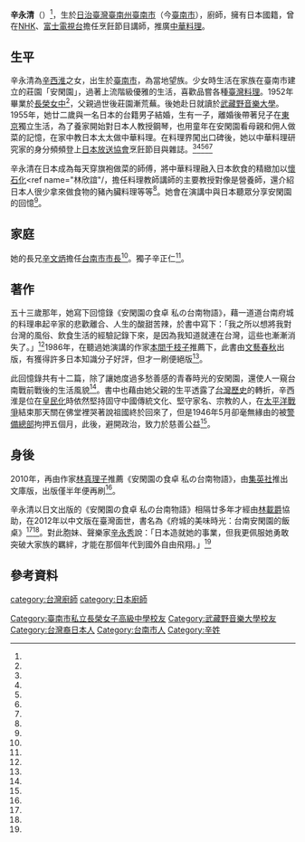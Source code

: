 {{Infobox_Person
| name           = 辛永清
|image= 
|box_width= 
| caption        = 
|occupation= [[廚師|廚師]]、講師
| period         = 
| other_names    = 
| sex            = 女
|birth_date= 1933年
|birth_place= {{TWN-JPN}}[[臺南州|臺南州]][[臺南市_(州轄市)|臺南市]]
|death_date= {{death date and age|2002|1|28|1933}}
|death_place= 
| nationality    = {{ROC}}<br>{{JPN}}
| residence      = 
| languages      = 
| spouse         = 
| parents =[[辛西淮|辛西淮]]（父）
| relatives      = [[辛文炳|辛文炳]]（兄）<ref name="謝國興"/>、[[辛永秀|辛永秀]]（妹）
| children =辛正仁（子）
| educate        = [[長榮女中|長榮女中]]<br>[[武藏野音樂大學|武藏野音樂大學]]<br>
| past           = * [[日本放送協會|日本放送協會]]「きょうの料理」、[[富士電視|富士電視]]「キユーピー3分クッキング」講師<ref name="校友風華"/>
| work           =
 *
*《安閑園の食卓 私の台南物語》
*《美菜食―からだがきれいになる簡単野菜レシピ》
*《辛永清の中国のおかずには四季がある (NHKきょうの料理シリーズ)》<ref>{{Cite news|url=http://www.amazon.co.jp/%E6%9C%AC-%E8%BE%9B%E6%B0%B8%E6%B8%85/s?ie=UTF8&page=1&rh=n%3A465392%2Cp_27%3A%E8%BE%9B%E6%B0%B8%E6%B8%85|title=Amazon.co.jp: 辛永清: 本|language=ja|publisher=Amazon.co.jp|author=|date=|accessdate=2015-07-10}}</ref>
| award          =
}}

'''辛永清'''（{{bd|1933年||2002年|1月28日||}}）<ref name="母親的回憶"/>，生於[[日治臺灣|日治臺灣]][[臺南州|臺南州]][[臺南市_(州轄市)|臺南市]]（今[[臺南市|臺南市]]），廚師，擁有日本國籍，曾在[[NHK|NHK]]、[[富士電視台|富士電視台]]擔任烹飪節目講師，推廣[[中華料理|中華料理]]。

==生平==

辛永清為[[辛西淮|辛西淮]]之女，出生於[[臺南市_(州轄市)|臺南市]]，為當地望族。少女時生活在家族在臺南市建立的莊園「安閑園」，過著上流階級優雅的生活，喜歡品嘗各種[[臺灣料理|臺灣料理]]。1952年畢業於[[長榮女中|長榮女中]]<ref name="校友風華"/>，父親過世後莊園漸荒蕪。後她赴日就讀於[[武藏野音樂大學|武藏野音樂大學]]。1955年，她廿二歲與一名日本的台籍男子結婚，生有一子，離婚後帶著兒子在[[東京|東京]]獨立生活，為了養家開始對日本人教授鋼琴，也用童年在安閑園看母親和佣人做菜的記憶，在家中教日本太太做中華料理。在料理界闖出口碑後，她以中華料理研究家的身分頻頻登上[[日本放送協會|日本放送協會]]烹飪節目與雜誌。<ref name="陳宛茜"/><ref name="中文版序"/><ref name="逸思"/><ref name="竹中信子"/><ref name="林載爵"/>

辛永清在日本成為每天穿旗袍做菜的師傅，將中華料理融入日本飲食的精緻加以[[懷石料理|懷石化]]<ref name="林欣誼"/，擔任料理教師講師的主要教授對像是營養師，還介紹日本人很少拿來做食物的豬內臟料理等等<ref name="校友風華"/>。她會在演講中與日本聽眾分享安閑園的回憶<ref name="中文版序"/>。

==家庭==
她的長兄[[辛文炳|辛文炳]]擔任[[台南市市長|台南市市長]]<ref name="謝國興"/>。獨子辛正仁<ref name="母親的回憶"/>。
==著作==
五十三歲那年，她寫下回憶錄《安閑園の食卓 私の台南物語》，藉一道道台南府城的料理串起辛家的悲歡離合、人生的酸甜苦辣，於書中寫下：「我之所以想將我對台灣的風俗、飲食生活的經驗記錄下來，是因為我知道就連在台灣，這些也漸漸消失了。」<ref name="陳宛茜"/>1986年，在聽過她演講的作家[[本間千枝子|本間千枝子]]推薦下，此書由[[文藝春秋|文藝春秋]]出版，有獲得許多日本知識分子好評，但才一刷便絕版<ref name="中文版序"/>。

此回憶錄共有十二篇，除了讓她度過多愁善感的青春時光的安閑園，還使人一窺台南戰前戰後的生活風貌<ref name="博客來"/>。書中也藉由她父親的生平透露了[[台灣歷史|台灣歷史]]的轉折，辛西淮是位在[[皇民化|皇民化]]時依然堅持固守中國傳統文化、堅守家名、宗教的人，在[[太平洋戰爭|太平洋戰爭]]結束那天關在佛堂裡哭著說祖國終於回來了，但是1946年5月卻毫無緣由的被[[警備總部|警備總部]]拘押五個月，此後，避開政治，致力於慈善公益<ref name="林載爵"/>。

{{Quote box| align = left | quoted = true | bgcolor = #F9F9F9  | quote =
<div style="text-align: left;">在南台灣台南市晴朗的藍天下，響起陣陣悠閒的叫賣聲，</div>
<div style="text-align: left;">整座城市充滿了南國特有的開朗氣氛，不為小事而發愁。</div>
<div style="text-align: left;">生活在這裡的人們，從家裡的餐桌到菜市場裡的小飯館，</div> 
<div style="text-align: left;">乃至於街角的甜品，無不盡情享用，樂在其中。</div> 
<div style="text-align: right;">辛永清</div>
|source =《府城的美味時光：台南安閑園的飯桌》<ref name="博客來"/> }}

==身後==
2010年，再由作家[[林真理子|林真理子]]推薦《安閑園の食卓 私の台南物語》，由[[集英社|集英社]]推出文庫版，出版僅半年便再刷<ref name="中文版序"/>。

辛永清以日文出版的《安閑園の食卓 私の台南物語》相隔廿多年才經由[[林載爵|林載爵]]協助，在2012年以中文版在臺灣面世，書名為《府城的美味時光：台南安閑園的飯桌》<ref name="中文版序"/><ref name="逸思"/>。對此胞妹、聲樂家[[辛永秀|辛永秀]]說：「日本造就她的事業，但我更佩服她勇敢突破大家族的羈絆，才能在那個年代到國外自由飛翔。」<ref name="林欣誼"/>

==參考資料==

{{reflist|1|refs=

<ref name="校友風華">{{Cite web|url=http://www.ckgsh.tn.edu.tw/%E5%AD%B8%E6%A0%A1%E7%B6%B2%E9%A0%81/compute/gsmetadata/a-13.html|title=校友風華 辛永清|language=zh-tw|publisher=臺南市長榮女子高級中學|author=|date=|accessdate=2015-07-10|deadurl=yes|archiveurl=https://web.archive.org/web/20160304204828/http://www.ckgsh.tn.edu.tw/%E5%AD%B8%E6%A0%A1%E7%B6%B2%E9%A0%81/compute/gsmetadata/a-13.html|archivedate=2016-03-04}}</ref>

<ref name="竹中信子">{{cite book |author=竹中信子|chapter=|title=《植民地台湾の日本女性生活史》（大正篇）|volume=|date=1996-10|publisher=田畑書店|location=日本|language=ja |isbn=9784803802849 }}</ref>

<ref name="中文版序">{{Cite web|url=http://www.junglegym.co.jp/ankanen/prologue.html|title=「安閑園の食卓」中国語版刊行に寄せて|language=ja|publisher=JUNGLEGYM ジャングルジム|author=辛正仁|date=|accessdate=2015-07-10|deadurl=yes|archiveurl=https://web.archive.org/web/20160304091910/http://www.junglegym.co.jp/ankanen/prologue.html|archivedate=2016-03-04}}</ref>

<ref name="博客來">{{Cite web|url=http://www.books.com.tw/products/0010567466|title=博客來-府城的美味時光：台南安閑園的飯桌|language=zh-tw|publisher=博客來|author=|date=|accessdate=2015-07-10}}</ref>

<ref name="母親的回憶">{{cite book |author=辛正仁|chapter=〈母親的回憶〉|title=《府城的美味時光：台南安閑園的飯桌》|date=2012-12-03|publisher=聯經出版社|location=臺灣|language=zh-tw |isbn=9789570841107 }}</ref>

<ref name="謝國興">{{cite book |author=謝國興|chapter=|title=《府城紳士：辛文炳和他的志業》|date=2000-05-01|publisher=聯經出版社|location=臺灣|language=zh-tw |isbn=9789576385407 }}</ref>

<ref name="逸思">{{cite journal |author=逸思|title=〈《府城的美味時光：台南安閑園的飯桌》讀後〉|journal=《台南律師通訊》|issue=第210期|date=2013-02-01|publisher=台南律師通訊雜誌|location=臺灣|language=zh-tw |isbn=}}</ref>

<ref name="林欣誼">{{Cite news|url=https://tw.news.yahoo.com/%E5%AE%B6%E9%84%89%E8%8F%9C%E6%8F%9A%E5%90%8D%E6%97%A5%E6%9C%AC-%E8%BE%9B%E6%B0%B8%E6%B8%85%E6%B4%BB%E5%87%BA%E8%87%AA%E6%88%91-213000454.html|title=家鄉菜揚名日本 辛永清活出自我|language=zh-tw|publisher=《中國時報》|author=林欣誼|date=2012-12-02|accessdate=2015-06-30}}</ref>

<ref name="林載爵">{{Cite news|url=http://paper.udn.com/udnpaper/PIC0004/227905/web/|title=推薦書：辛永清《府城的美味時光》（聯經出版）|language=zh-tw|publisher=《聯副電子報》|issue=第4130期|author=林載爵|date=2012-12-01|accessdate=2015-07-10}}</ref>

<ref name="陳宛茜">{{Cite news|url=http://udn.com/news/story/7009/487987-%E5%8F%B0%E5%8D%97%E7%89%88%E7%B4%85%E6%A8%93%E5%A4%A2-%E8%BF%BD%E6%86%B6%E5%BA%9C%E5%9F%8E%E7%BE%8E%E5%91%B3|title=台南版紅樓夢 追憶府城美味|language=zh-tw|publisher=《聯合報》|author=陳宛茜|date=2012-12-03|accessdate=2015-06-30}}</ref>
 }}

[[category:台灣廚師|category:台灣廚師]]
[[category:日本廚師|category:日本廚師]]
[[Category:臺南市私立長榮女子高級中學校友|Category:臺南市私立長榮女子高級中學校友]]
[[Category:武藏野音樂大學校友|Category:武藏野音樂大學校友]]
[[Category:台灣裔日本人|Category:台灣裔日本人]]
[[Category:台南市人|Category:台南市人]]
[[Category:辛姓|Category:辛姓]]